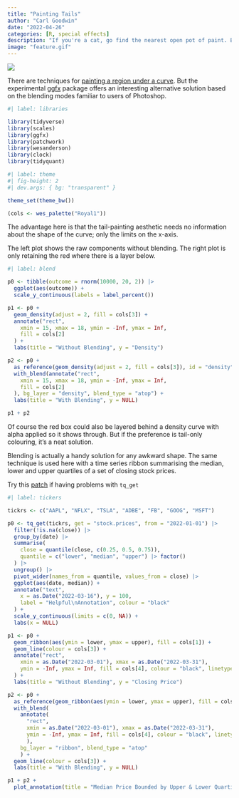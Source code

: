 ```yaml
---
title: "Painting Tails"
author: "Carl Goodwin"
date: "2022-04-26"
categories: [R, special effects]
description: "If you're a cat, go find the nearest open pot of paint. But if you're a data scientist, what to do?"
image: "feature.gif"
---
```


![](feature.gif)

There are techniques for [painting a region under a curve](https://stackoverflow.com/questions/12429333/how-to-shade-a-region-under-a-curve-using-ggplot2). But the experimental [ggfx](https://ggfx.data-imaginist.com) package offers an interesting alternative solution based on the blending modes familiar to users of Photoshop.

```r
#| label: libraries

library(tidyverse)
library(scales)
library(ggfx)
library(patchwork)
library(wesanderson)
library(clock)
library(tidyquant)
```

```r
#| label: theme
#| fig-height: 2
#| dev.args: { bg: "transparent" }

theme_set(theme_bw())

(cols <- wes_palette("Royal1"))
```

The advantage here is that the tail-painting aesthetic needs no information about the shape of the curve; only the limits on the x-axis.

The left plot shows the raw components without blending. The right plot is only retaining the red where there is a layer below.

```r
#| label: blend

p0 <- tibble(outcome = rnorm(10000, 20, 2)) |>
  ggplot(aes(outcome)) +
  scale_y_continuous(labels = label_percent())

p1 <- p0 +
  geom_density(adjust = 2, fill = cols[3]) +
  annotate("rect",
    xmin = 15, xmax = 18, ymin = -Inf, ymax = Inf,
    fill = cols[2]
  ) + 
  labs(title = "Without Blending", y = "Density")

p2 <- p0 +
  as_reference(geom_density(adjust = 2, fill = cols[3]), id = "density") +
  with_blend(annotate("rect",
    xmin = 15, xmax = 18, ymin = -Inf, ymax = Inf,
    fill = cols[2]
  ), bg_layer = "density", blend_type = "atop") + 
  labs(title = "With Blending", y = NULL)

p1 + p2
```

Of course the red box could also be layered behind a density curve with alpha applied so it shows through. But if the preference is tail-only colouring, it's a neat solution.

Blending is actually a handy solution for any awkward shape. The same technique is used here with a time series ribbon summarising the median, lower and upper quartiles of a set of closing stock prices.

::: callout-note
Try this [patch](https://stackoverflow.com/questions/72051854/quantmodgetsymbols-cannot-retrieve-data-from-yahoo-finance) if having problems with `tq_get`
:::

```r
#| label: tickers

tickrs <- c("AAPL", "NFLX", "TSLA", "ADBE", "FB", "GOOG", "MSFT")

p0 <- tq_get(tickrs, get = "stock.prices", from = "2022-01-01") |>
  filter(!is.na(close)) |> 
  group_by(date) |>
  summarise(
    close = quantile(close, c(0.25, 0.5, 0.75)),
    quantile = c("lower", "median", "upper") |> factor()
  ) |>
  ungroup() |>
  pivot_wider(names_from = quantile, values_from = close) |>
  ggplot(aes(date, median)) +
  annotate("text",
    x = as.Date("2022-03-16"), y = 100,
    label = "Helpful\nAnnotation", colour = "black"
  ) +
  scale_y_continuous(limits = c(0, NA)) +
  labs(x = NULL)

p1 <- p0 +
  geom_ribbon(aes(ymin = lower, ymax = upper), fill = cols[1]) +
  geom_line(colour = cols[3]) +
  annotate("rect",
    xmin = as.Date("2022-03-01"), xmax = as.Date("2022-03-31"),
    ymin = -Inf, ymax = Inf, fill = cols[4], colour = "black", linetype = "dashed"
  ) + 
  labs(title = "Without Blending", y = "Closing Price")

p2 <- p0 +
  as_reference(geom_ribbon(aes(ymin = lower, ymax = upper), fill = cols[1]), id = "ribbon") +
  with_blend(
    annotate(
      "rect",
      xmin = as.Date("2022-03-01"), xmax = as.Date("2022-03-31"),
      ymin = -Inf, ymax = Inf, fill = cols[4], colour = "black", linetype = "dashed"
      ),
    bg_layer = "ribbon", blend_type = "atop"
    ) +
  geom_line(colour = cols[3]) + 
  labs(title = "With Blending", y = NULL)

p1 + p2 +
  plot_annotation(title = "Median Price Bounded by Upper & Lower Quartiles")
```
